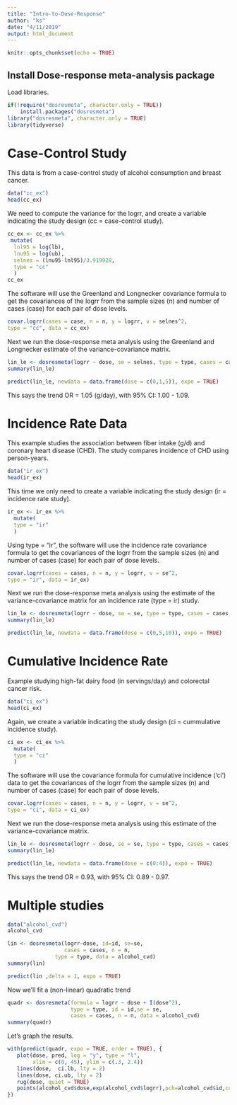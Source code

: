 ```yaml
---
title: "Intro-to-Dose-Response"
author: "ks"
date: "4/11/2019"
output: html_document
---
```


```r
knitr::opts_chunk$set(echo = TRUE)
```

## Install Dose-response meta-analysis package

Load libraries.

```r
if(!require("dosresmeta", character.only = TRUE)) 
    install.packages("dosresmeta")
library("dosresmeta", character.only = TRUE)
library(tidyverse)
```

# Case-Control Study 

This data is from a case-control study of alcohol consumption and breast cancer.

```r
data("cc_ex")
head(cc_ex)
```

We need to compute the variance for the logrr, and create a variable indicating the study design (cc = case-control study).

```r
cc_ex <- cc_ex %>%
 mutate(
  lnl95 = log(lb),
  lnu95 = log(ub),
  selnes = (lnu95-lnl95)/3.919928,
  type = "cc"
  )
cc_ex
```

The software will use the Greenland and Longnecker covariance formula to get the covariances of the logrr from the sample sizes (n) and number of cases (case) for each pair of dose levels.

```r
covar.logrr(cases = case, n = n, y = logrr, v = selnes^2, 
type = "cc", data = cc_ex)
```

Next we run the dose-response meta analysis using the Greenland and Longnecker estimate of the variance-covariance matrix.

```r
lin_le <- dosresmeta(logrr ~ dose, se = selnes, type = type, cases = case, n = n, data = cc_ex)
summary(lin_le)
```

```r
predict(lin_le, newdata = data.frame(dose = c(0,1,5)), expo = TRUE)
```

This says the trend OR = 1.05 (g/day), with 95\% CI: 1.00 - 1.09.

# Incidence Rate Data

This example studies the association between fiber intake (g/d) and coronary heart disease (CHD). The study compares incidence of CHD using person-years.

```r
data("ir_ex")
head(ir_ex)
```

This time we only need to create a variable indicating the study design (ir = incidence rate study).

```r
ir_ex <- ir_ex %>% 
  mutate(
  type = "ir"
  )
```

Using type = "ir", the software will use the incidence rate covariance formula to get the covariances of the logrr from the sample sizes (n) and number of cases (case) for each pair of dose levels.

```r
covar.logrr(cases = cases, n = n, y = logrr, v = se^2, 
type = "ir", data = ir_ex)
```

Next we run the dose-response meta analysis using the estimate of the variance-covariance matrix for an incidence rate (type = ir) study.

```r
lin_le <- dosresmeta(logrr ~ dose, se = se, type = type, cases = cases, n = n, data = ir_ex)
summary(lin_le)
```

```r
predict(lin_le, newdata = data.frame(dose = c(0,5,10)), expo = TRUE)
```

# Cumulative Incidence Rate

Example studying high-fat dairy food (in servings/day) and colorectal cancer risk.

```r
data("ci_ex")
head(ci_ex)
```

Again, we create a variable indicating the study design (ci = cummulative incidence study).

```r
ci_ex <- ci_ex %>% 
  mutate(
  type = "ci"
  )
```

The software will use the covariance formula for cumulative incidence ('ci') data to get the covariances of the logrr from the sample sizes (n) and number of cases (case) for each pair of dose levels.

```r
covar.logrr(cases = cases, n = n, y = logrr, v = se^2, 
type = "ci", data = ci_ex)
```

Next we run the dose-response meta analysis using this estimate of the variance-covariance matrix.

```r
lin_le <- dosresmeta(logrr ~ dose, se = se, type = type, cases = cases, n = n, data = ci_ex)
summary(lin_le)
```

```r
predict(lin_le, newdata = data.frame(dose = c(0:4)), expo = TRUE)
```

This says the trend OR = 0.93, with 95\% CI: 0.89 - 0.97.

# Multiple studies 

```r
data("alcohol_cvd")
alcohol_cvd
```


```r
lin <- dosresmeta(logrr~dose, id=id, se=se, 
                  cases = cases, n = n, 
               type = type, data = alcohol_cvd)
summary(lin)
```

```r
predict(lin ,delta = 1, expo = TRUE)
```

Now we'll fit a (non-linear) quadratic trend

```r
quadr <- dosresmeta(formula = logrr ~ dose + I(dose^2), 
                    type = type, id = id,se = se, 
                    cases = cases, n = n, data = alcohol_cvd)
summary(quadr)
```

Let's graph the results.

```r
with(predict(quadr, expo = TRUE, order = TRUE), {
   plot(dose, pred, log = "y", type = "l",
        xlim = c(0, 45), ylim = c(.3, 2.4))
   lines(dose,  ci.lb, lty = 2)
   lines(dose, ci.ub, lty = 2)
   rug(dose, quiet = TRUE)
   points(alcohol_cvd$dose,exp(alcohol_cvd$logrr),pch=alcohol_cvd$id,col=alcohol_cvd$id)
})
```


